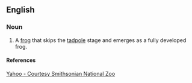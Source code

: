 ==English==

===Noun===
{{en-noun}}

# A [[frog]] that skips the [[tadpole]] stage and emerges as a fully developed frog.

====References====
[http://news.yahoo.com/photo/071130/480/c370b2cf603440a18b15b59211492e91 Yahoo - Courtesy Smithsonian National Zoo]